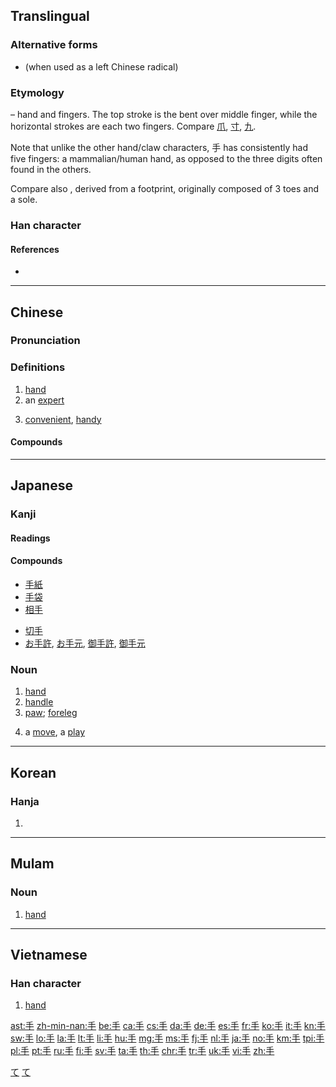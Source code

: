 {{also|爪|寸}}
==Translingual==
{{stroke order|type=animate}}

===Alternative forms===
* {{l|mul|扌}} (when used as a left Chinese radical)

===Etymology===
{{Han etyl}}
{{liushu|p}} – hand and fingers. The top stroke is the bent over middle finger, while the horizontal strokes are each two fingers. Compare [[爪]], [[寸]], [[九]].

Note that unlike the other hand/claw characters, 手 has consistently had five fingers: a mammalian/human hand, as opposed to the three digits often found in the others.

Compare also {{m|mul|止||foot|sc=Hani}}, derived from a footprint, originally composed of 3 toes and a sole.

===Han character===
{{Han char|rn=64|rad=手|as=00|sn=4|four=20500|canj=Q}}

====References====
* {{Han ref|kx=0416.280|dkj=11768|dj=0762.090|hdz=31824.010|uh=624B|ud=25163|bh=A4E2|bd=42210}}

----

==Chinese==
{{zh-forms}}

===Pronunciation===
{{zh-pron
|m=shǒu
|c=sau2
|h=pfs=sú
|md=chiū
|mn=chhiú/siú
|mn_note=chhiú - vernacular, siú - literary
|ma=y
|mna=Taiwanese-The_Consonant_chh.ogg
|w=2seu
|mc=y
|oc=y
|cat=n,adj
}}

{{picdic
|image=Paume de main.jpeg
|width=310
|labels=
{{picdiclabel|color=white|fontsize=18|posx=100|posy=179|link=手掌|lang=zh}}
{{picdiclabel|color=white|fontsize=12|posx=20|posy=200|link=手腕|align=left|lang=zh}}
{{picdiclabel|color=white|fontsize=12|posx=90|posy=70|link=大拇指|lang=zh}}
{{picdiclabel|color=white|fontsize=12|posx=200|posy=125|link=食指|lang=zh}}
{{picdiclabel|color=white|fontsize=12|posx=225|posy=160|link=中指|lang=zh}}
{{picdiclabel|color=white|fontsize=12|posx=220|posy=205|link=无名指|lang=zh}}
{{picdiclabel|color=white|fontsize=12|posx=200|posy=245|link=小指|lang=zh}}
|detail1=Click on labels in the image
|detail2=
{{picdicimg|image=Arm flex supinate.jpg|link=胳膊|lang=zh}}
}}

===Definitions===
{{zh-hanzi}}

# [[hand]]
# an [[expert]]
#: {{zh-x|高手|master}}
# [[convenient]], [[handy]]
#: {{zh-x|手機|mobile phone}}
#: {{zh-x|手冊|handbook}}

====Compounds====
{{der2
|[[手巴掌]], [[手巴掌兒]]
|[[手把手]], [[手把手兒]]
|[[手板]]
|[[手板兒]]
|[[手板係肉，手背又係肉]], [[手板係肉，手背亦係肉]]
|[[手板眼見工夫]]
|[[手板堂]]
|[[手膀]]
|[[手背]]
|[[手筆]]
|[[手臂]]
|[[手邊]], [[手邊兒]]
|[[手錶]]
|[[手柄]]
|[[手脖子]]
|[[手不釋卷]]
|[[手冊]]
|[[手抄]]
|[[手創]]
|[[手戳]], [[手戳兒]]
|[[手搭涼棚]], [[手打遮陽]]
|[[手到病除]]
|[[手到擒來]]
|[[手底下]]
|[[手電]], [[手電筒]]
|[[手段]]
|[[手法]]
|[[手風琴]]
|[[手感]]
|[[手高手低]]
|[[手稿]]
|[[手工]]
|[[手工業]]
|[[手工藝]]
|[[手硬]]
|[[手鈪]]
|[[手黑]]
|[[手狠]]
|[[手機]]
|[[手疾眼快]]
|[[手記]]
|[[手跡]]
|[[手簡]]
|[[手腳]]
|[[手巾]]
|[[手緊]]
|[[手勁]], [[手勁兒]]
|[[手捲]]
|[[手絹]], [[手絹兒]]
|[[手銬]]
|[[手扣]]
|[[手快]]
|[[手辣]]
|[[手雷]]
|[[手力]]
|[[手裡]]
|[[手令]]
|[[手榴彈]]
|[[手籠]]
|[[手爐]]
|[[手慢]]
|[[手忙腳亂]]
|[[手面]]
|[[手模]]
|[[手帕]]
|[[手氣]]
|[[手槍]]
|[[手巧]]
|[[手勤]]
|[[手輕]]
|[[手球]]
|[[手軟]]
|[[手松]]
|[[手生]]
|[[手勢]]
|[[手書]]
|[[手術]]
|[[手提]]
|[[手談]]
|[[手套]], [[手套兒]]
|[[手腕子]]
|[[手無寸鐵]]
|[[手無縛雞之力]]
|[[手舞足蹈]]
|[[手下]]
|[[手下人]]
|[[手相]]
|[[手攜手]]
|[[手寫]]
|[[手寫體]]
|[[手心]]
|[[手續]]
|[[手癬]]
|[[手眼]]
|[[手癢]]
|[[手藝]]
|[[手淫]]
|[[手印]], [[手印兒]]
|[[手語]]
|[[手諭]]
|[[手足]]
|[[手足無措]]
|[[手札]]
|[[手閘]]
|[[手掌]]
|[[手杖]]
|[[手紙]]
|[[手指]]
|[[手指甲]]
|[[手指頭]]
|[[手指頭肚兒]]
|[[手指字母]]
|[[手製動]]
|[[手重]]
|[[手肘]]
|[[手拙]]
|[[手鐲]]
|[[手膀]]
|[[佛手瓜]]
|[[捕手]]
|[[手冊]]
|[[擺手]]
|[[單手]]
|[[二手貨]]
|[[滿手]]
}}

{{zh-cat|Beginning|Anatomy}}

----

==Japanese==
{{attention|ja|missing the sense as a suffix meaning [[-er]] as in [[運転手]]}}

===Kanji===
{{ja-kanji|grade=1|rs=手00}}

====Readings====
{{ja-readings
|goon=[[しゅ]] (shu)
|kanon=[[しゅう]] (shū)
|kanyoon=[[ず]] (zu)
|kun=[[て]] (te), [[た]] (ta)
}}

====Compounds====
{{der-top|Compounds}}
* [[手紙]]
* [[手袋]]
* [[相手]]
{{der-mid}}
* [[切手]]
* [[お手許]], [[お手元]], [[御手許]], [[御手元]]
{{der-bottom}}

===Noun===
{{ja-noun|て}}

# [[hand]]
# [[handle]]
# [[paw]]; [[foreleg]]
# {{label|ja|sort=て|board games}} a [[move]], a [[play]]

[[Category:1000 Japanese basic words|て]]
[[Category:ja:Anatomy|て]]

----

==Korean==

===Hanja===
{{ko-hanja|hangeul=수|eumhun=손|mr=su|y=swu}}

# {{defn|lang=ko|sort=手00}}

----

==Mulam==

===Noun===
{{head|mlm|noun|tr=nja2}}

# [[hand]]

----

==Vietnamese==

===Han character===
{{vi-hantu|[[thủ]], [[tây]], [[trì]]<!--This reading only appears in vi:Wiktionary-->|rs=手00}}

# [[hand]]

[[Category:CJKV radicals| ]]

[[ast:手]]
[[zh-min-nan:手]]
[[be:手]]
[[ca:手]]
[[cs:手]]
[[da:手]]
[[de:手]]
[[es:手]]
[[fr:手]]
[[ko:手]]
[[it:手]]
[[kn:手]]
[[sw:手]]
[[lo:手]]
[[la:手]]
[[lt:手]]
[[li:手]]
[[hu:手]]
[[mg:手]]
[[ms:手]]
[[fj:手]]
[[nl:手]]
[[ja:手]]
[[no:手]]
[[km:手]]
[[tpi:手]]
[[pl:手]]
[[pt:手]]
[[ru:手]]
[[fi:手]]
[[sv:手]]
[[ta:手]]
[[th:手]]
[[chr:手]]
[[tr:手]]
[[uk:手]]
[[vi:手]]
[[zh:手]]